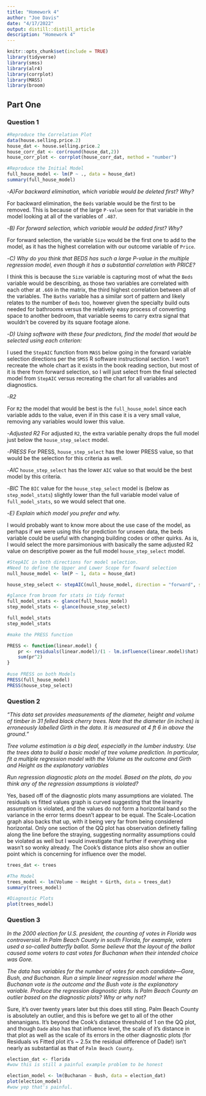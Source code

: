 ```yaml
---
title: "Homework 4"
author: "Joe Davis"
date: "4/17/2022"
output: distill::distill_article
description: "Homework 4"
---
```


```r
knitr::opts_chunk$set(include = TRUE)
library(tidyverse)
library(smss)
library(alr4)
library(corrplot)
library(MASS)
library(broom)
```
## Part One ##

### Question 1 ###

```r
#Reproduce the Correlation Plot
data(house.selling.price.2)
house_dat <- house.selling.price.2
house_corr_dat <- cor(round(house_dat,2))
house_corr_plot <- corrplot(house_corr_dat, method = "number")

#Reproduce the Initial Model 
full_house_model <- lm(P ~ ., data = house_dat)
summary(full_house_model)
```

-*A)For backward elimination, which variable would be deleted first? Why?*

For backward elimination, the `Beds` variable would be the first to be removed. This is because of the large `P-value` seen for that variable in the model looking at all of the variables of `.487`.

-*B) For forward selection, which variable would be added first? Why?*

For forward selection, the variable `Size` would be the first one to add to the model, as it has the highest correlation with our outcome variable of `Price`.

-*C) Why do you think that BEDS has such a large P-value in the multiple regression model, even though it has a substantial correlation with PRICE?*

I think this is because the `Size` variable is capturing most of what the `Beds` variable would be describing, as those two variables are correlated with each other at `.669` in the matrix, the third highest correlation between all of the variables. The `Baths` variable has a similar sort of pattern and likely relates to the number of `Beds` too, however given the specialty build outs needed for bathrooms versus the relatively easy process of converting space to another bedroom, that variable seems to carry extra signal that wouldn't be covered by its square footage alone.

-*D) Using software with these four predictors, find the model that would be selected using each criterion:*

I used the `StepAIC` function from `MASS` below going in the forward variable selection directions per the `SMSS` R software instructional section. I won't recreate the whole chart as it exists in the book reading section, but most of it is there from forward selection, so I will just select from the final selected model from `StepAIC` versus recreating the chart for all variables and diagnostics.
  
  -*R2*
  
For `R2` the model that would be best is the `full_house_model` since each variable adds to the value, even if in this case it is a very small value, removing any variables would lower this value. 

  -*Adjusted R2*
For adjusted `R2`, the extra variable penalty drops the full model just below the `house_step_select` model.

  -*PRESS*
  For PRESS, `house_step_select` has the lower PRESS value, so that would be the selection for this criteria as well.

  -*AIC*
`house_step_select` has the lower `AIC` value so that would be the best model by this criteria.

  -*BIC*
The `BIC` value for the `house_step_select` model is (below as `step_model_stats`) slightly lower than the full variable model value of `full_model_stats`, so we would select that one.

-*E) Explain which model you prefer and why.*

I would probably want to know more about the use case of the model, as perhaps if we were using this for prediction for unseen data, the beds variable could be useful with changing building codes or other quirks. As is, I would select the more parsimonious with basically the same adjusted R2 value on descriptive power as the full model `house_step_select` model.

```r
#StepAIC in both directions for model selection. 
#Need to define the Upper and Lower Scope for foward selection
null_house_model <- lm(P ~ 1, data = house_dat)

house_step_select <- stepAIC(null_house_model, direction = "forward", scope = ~ S + Be + Ba + New)

#glance from broom for stats in tidy format
full_model_stats <- glance(full_house_model)
step_model_stats <- glance(house_step_select)

full_model_stats
step_model_stats 

#make the PRESS function

PRESS <- function(linear.model) {
    pr <- residuals(linear.model)/(1 - lm.influence(linear.model)$hat)
    sum(pr^2)
}
    
#use PRESS on both Models
PRESS(full_house_model)
PRESS(house_step_select)
```

### Question 2 ###
*“This data set provides measurements of the diameter, height and volume of timber in 31 felled black cherry trees. Note that the diameter (in inches) is erroneously labelled Girth in the data. It is measured at 4 ft 6 in above the ground.”*

*Tree volume estimation is a big deal, especially in the lumber industry. Use the trees data to build a basic model of tree volume prediction. In particular, fit a multiple regression model with  the Volume as the outcome and Girth  and Height as the explanatory variables*

*Run regression diagnostic plots on the model. Based on the plots, do you think any of the regression assumptions is violated?*

Yes, based off of the diagnostic plots many assumptions are violated. The residuals vs fitted values graph is curved suggesting that the linearity assumption is violated, and the values do not form a horizontal band so the variance in the error terms doesn't appear to be equal. The Scale-Location graph also backs that up, with it being very far from being considered horizontal. Only one section of the QQ plot has observation definetly falling along the line before the straying, suggesting normality assumptions could be violated as well but I would investigate that further if everything else wasn't so wonky already. The Cook's distance plots also show an outlier point which is concerning for influence over the model.

```r

trees_dat <- trees

#The Model
trees_model <- lm(Volume ~ Height + Girth, data = trees_dat)
summary(trees_model)

#Diagnostic Plots
plot(trees_model)


```

### Question 3 ###
*In the 2000 election for U.S. president, the counting of votes in Florida was controversial. In Palm Beach County in south Florida, for example, voters used a so-called butterfly ballot. Some believe that the layout of the ballot caused some voters to cast votes for Buchanan when their intended choice was Gore.*

*The data has variables for the number of votes for each candidate—Gore, Bush, and Buchanan. Run a simple linear regression model where the Buchanan vote is the outcome and the Bush vote is the explanatory variable. Produce the regression diagnostic plots. Is Palm Beach County an outlier based on the diagnostic plots? Why or why not?*

Sure, it's over twenty years later but this does still sting. Palm Beach County is absolutely an outlier, and this is before we get to all of the other shenanigans. It's beyond the Cook's distance threshold of 1 on the QQ plot, and though `Dade` also has that influence level, the scale of it's distance in that plot as well as the scale of its errors in the other diagnostic plots (for Residuals vs Fitted plot it's ~ 2.5x the residual difference of Dade!) isn't nearly as substantial as that of `Palm Beach County`. 

```r
election_dat <- florida
#wow this is still a painful example problem to be honest

election_model <- lm(Buchanan ~ Bush, data = election_dat)
plot(election_model)
#wow yep that's painful. 

```


